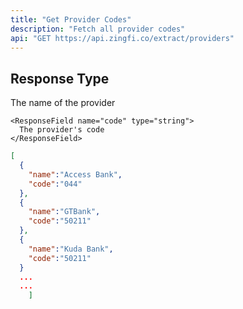 ```yaml
---
title: "Get Provider Codes"
description: "Fetch all provider codes"
api: "GET https://api.zingfi.co/extract/providers"
---
```


## Response Type

<ResponseField name="name" type="string">
      The name of the provider
    </ResponseField>

    <ResponseField name="code" type="string">
      The provider's code
    </ResponseField>

<ResponseExample>

```json 200
[
  {
    "name":"Access Bank",
    "code":"044"
  },
  {
    "name":"GTBank",
    "code":"50211"
  },
  {
    "name":"Kuda Bank",
    "code":"50211"
  }
  ...
  ...
    ]
```

</ResponseExample>
